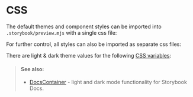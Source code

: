 
<Meta of={CSSStories} />

# CSS

The default themes and component styles can be imported into `.storybook/preview.mjs` with a single css file:

<Story of={CSSStories.CombinedStylesheet} />

For further control, all styles can also be imported as separate css files:

<Story of={CSSStories.SeparateStylesheets} />

There are light & dark theme values for the following [CSS variables](https://developer.mozilla.org/en-US/docs/Web/CSS/--*):

<Story of={CSSStories.SeparateImportVars} />

> #### See also:
>
> - [DocsContainer](/docs/configuration-docscontainer--docs) - light and dark mode functionality for Storybook Docs.
